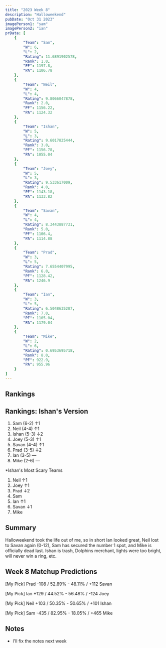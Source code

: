 ```yaml
---
title: "2023 Week 8"
description: "Halloweekend"
pubDate: "Oct 31 2023"
imagePerson1: "sam"
imagePerson2: "ian"
prData: [
    {
        "Team": "Sam",
        "W": 6,
        "L": 2,
        "Rating": 11.6891902578,
        "Rank": 1.0,
        "PF": 1197.8,
        "PA": 1106.78
    },
    {
        "Team": "Neil",
        "W": 4,
        "L": 4,
        "Rating": 9.8066047878,
        "Rank": 2.0,
        "PF": 1156.22,
        "PA": 1124.32
    },
    {
        "Team": "Ishan",
        "W": 5,
        "L": 3,
        "Rating": 9.6017825444,
        "Rank": 3.0,
        "PF": 1156.78,
        "PA": 1055.04
    },
    {
        "Team": "Joey",
        "W": 5,
        "L": 3,
        "Rating": 9.533617009,
        "Rank": 4.0,
        "PF": 1143.18,
        "PA": 1133.82
    },
    {
        "Team": "Savan",
        "W": 4,
        "L": 4,
        "Rating": 8.3443887731,
        "Rank": 5.0,
        "PF": 1106.4,
        "PA": 1114.88
    },
    {
        "Team": "Prad",
        "W": 3,
        "L": 5,
        "Rating": 7.6554407995,
        "Rank": 6.0,
        "PF": 1128.42,
        "PA": 1246.9
    },
    {
        "Team": "Ian",
        "W": 3,
        "L": 5,
        "Rating": 6.5048635287,
        "Rank": 7.0,
        "PF": 1105.04,
        "PA": 1179.04
    },
    {
        "Team": "Mike",
        "W": 2,
        "L": 6,
        "Rating": 0.6953695718,
        "Rank": 8.0,
        "PF": 922.9,
        "PA": 955.96
    }
]
---
```



## Rankings

<PowerRankingTable client:load data={frontmatter.prData} />

## Rankings: Ishan's Version

1. Sam (6-2) ↑1
2. Neil (4-4) ↑1
3. Ishan (5-3) ↓2
4. Joey (5-3) ↑1
5. Savan (4-4) ↑1
6. Prad (3-5) ↓2
7. Ian (3-5) —
8. Mike (2-6) —

*Ishan's Most Scary Teams
1. Neil ↑1
2. Joey ↑1
3. Prad ↓2
4. Sam
5. Ian ↑1
6. Savan ↓1
7. Mike

## Summary

Halloweekend took the life out of me, so in short Ian looked great, Neil lost to Savan again (0-12), Sam has secured the number 1 spot, and Mike
is officially dead last. Ishan is trash, Dolphins merchant, lights were too bright, will never win a ring, etc.

## Week 8 Matchup Predictions

[My Pick] Prad -108 / 52.89% - 48.11% / +112 Savan

[My Pick] Ian +129 / 44.52% - 56.48% / -124 Joey

[My Pick] Neil +103 / 50.35% - 50.65% / +101 Ishan

[My Pick] Sam -435 / 82.95% - 18.05% / +465 Mike

## Notes

* I'll fix the notes next week
